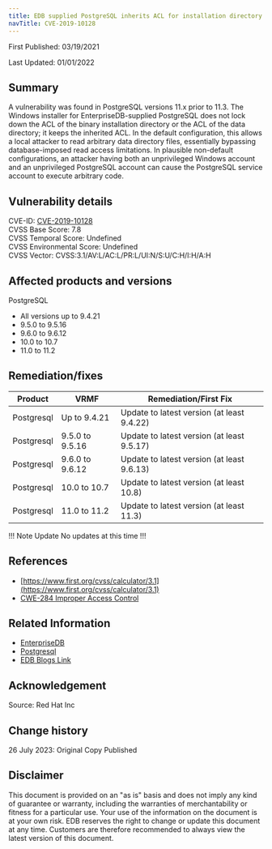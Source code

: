 ```yaml
---
title: EDB supplied PostgreSQL inherits ACL for installation directory
navTitle: CVE-2019-10128
---
```


First Published: 03/19/2021

Last Updated: 01/01/2022

## Summary

A vulnerability was found in PostgreSQL versions 11.x prior to 11.3. The Windows installer for EnterpriseDB-supplied PostgreSQL does not lock down the ACL of the binary installation directory or the ACL of the data directory; it keeps the inherited ACL. In the default configuration, this allows a local attacker to read arbitrary data directory files, essentially bypassing database-imposed read access limitations. In plausible non-default configurations, an attacker having both an unprivileged Windows account and an unprivileged PostgreSQL account can cause the PostgreSQL service account to execute arbitrary code.

## Vulnerability details

CVE-ID:   [CVE-2019-10128](https://nvd.nist.gov/vuln/detail/CVE-2019-10128)  
CVSS Base Score: 7.8  
CVSS Temporal Score: Undefined  
CVSS Environmental Score: Undefined  
CVSS Vector: CVSS:3.1/AV:L/AC:L/PR:L/UI:N/S:U/C:H/I:H/A:H

## Affected products and versions

PostgreSQL

* All versions up to 9.4.21
* 9.5.0 to 9.5.16
* 9.6.0 to 9.6.12
* 10.0 to 10.7
* 11.0 to 11.2

## Remediation/fixes

| Product | VRMF | Remediation/First Fix |
|---------|------|-----------------------|
| Postgresql | Up to 9.4.21 | Update to latest version (at least 9.4.22) |
| Postgresql | 9.5.0 to 9.5.16 | Update to latest version (at least 9.5.17) |
| Postgresql | 9.6.0 to 9.6.12 | Update to latest version (at least 9.6.13) |
| Postgresql | 10.0 to 10.7 | Update to latest version (at least 10.8) |
| Postgresql | 11.0 to 11.2 | Update to latest version (at least 11.3) |

!!! Note Update
No updates at this time
!!!

## References

* [https://www.first.org/cvss/calculator/3.1](https://www.first.org/cvss/calculator/3.1)
* [CWE-284 Improper Access Control](http://cwe.mitre.org/data/definitions/284.html)

## Related Information

* [EnterpriseDB](https://www.enterprisedb.com/)
* [Postgresql](https://www.postgresql.org)
* [EDB Blogs Link]()

## Acknowledgement
Source: Red Hat Inc

## Change history

26 July 2023: Original Copy Published

## Disclaimer

This document is provided on an "as is" basis and does not imply any kind of guarantee or warranty, including the warranties of merchantability or fitness for a particular use. Your use of the information on the document is at your own risk. EDB reserves the right to change or update this document at any time. Customers are therefore recommended to always view the latest version of this document.
